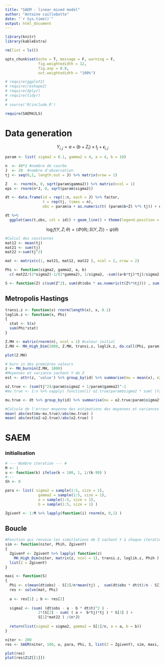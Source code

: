```yaml
---
title: "SAEM - linear mixed model"
author: "Antoine caillebotte"
date: "`r Sys.time()`"
output: html_document
---
```

  
<style type="text/css">
.main-container {
  max-width: 1000px;
  margin-left: auto;
  margin-right: auto;
}
</style>
  
```r
library(knitr)
library(kableExtra)

rm(list = ls())

opts_chunk$set(echo = T, message = F, warning = F,
               fig.weightedidth = 12,
               fig.asp = 0.8,
               out.weightedidth = "100%")

# require(ggplot2)
# require(reshape2)
# require(dplyr)
# require(tidyr)
# 
# source('R/include.R')

require(SAEM4JLS)
```

# Data generation

$$Y_{i,j} = a + (b+Z_i)\times t_j + \epsilon _{i,j}$$

```r
param <- list( sigma2 = 0.1, gamma2 = 4, a = 4, b = 10)

n  <- 40*2 #nombre de courbe
J  <- 20  #nombre d'observation
tj <- seq(0,1, length.out = J) %>% matrix(nrow = 1)

Z   <- rnorm(n, 0, sqrt(param$gamma2)) %>% matrix(ncol = 1)
eps <- rnorm(n*J, 0, sqrt(param$sigma2))

dt <- data.frame(id = rep(1:n, each = J) %>% factor,
                 t = rep(tj, times = n),
                 obs = param$a + as.numeric(t( (param$b+Z) %*% tj)) + eps )

dt %>%
  ggplot(aes(t,obs, col = id)) + geom_line() + theme(legend.position = 'null')
```

$$\log f(Y, Z ; \theta) = \langle \Phi(\theta) ; S(Y,Z) \rangle - \psi(\theta)$$

```r
#Calcul des constantes
mat12 <- mean(tj)
mat21 <- sum(tj)
mat22 <-sum(tj^2)

mat <- matrix(c(1, mat21, mat12, mat22 ), ncol = 2, nrow = 2)

Phi <- function(sigma2, gamma2, a, b) 
  c(-mat22/(2*sigma2)-1/(2*gamma2), 1/sigma2, -sum((a+b*tj)*tj)/sigma2 )

S <- function(Z) c(sum(Z^2), sum(dt$obs * as.numeric(t(Z%*%tj))) , sum(Z))
```

## Metropolis Hastings

```r
transi.z <- function(x) rnorm(length(x), x, 0.1)
loglik.z <- function(x, Phi) 
{ 
  stat <- S(x)
  sum(Phi*stat)
}

Z.MH <- matrix(rnorm(n), ncol = 1) #valeur initial
Z.MH <- MH_High_Dim(2000, Z.MH, transi.z, loglik.z, do.call(Phi, param), verbatim = T)

plot(Z.MH)

# burn in des premières valeurs
z <- MH_burnin(Z.MH, 1000)
#Moyennes et variance sachant Y de Z
est <- attr(z, 'value') %>% group_by(id) %>% summarise(mu = mean(x), o2 = var(x))

o2.true <- (sum(tj^2)/param$sigma2 + 1/param$gamma2)^-1
#mu.true <- 1:n %>% sapply( function(i) o2.true/param$sigma2 * sum( (Y[i,] -param$a - param$b*tj)*tj) )

mu.true <- dt %>% group_by(id) %>% summarise(mu = o2.true/param$sigma2* sum((obs - param$a -param$b*t)*t)) %>% { .$mu }

#Calcule de l'erreur moyenne des estimations des moyennes et variances
mean( abs(est$mu-mu.true)/abs(mu.true) )
mean( abs(est$o2-o2.true)/abs(o2.true) )

```


# SAEM

### initialisation
```r
# --- Nombre iteration --- #
M <- 1
u <- function(k) ifelse(k < 100, 1, 1/(k-99) )
#---
Sh <- 0

para <- list( sigma2 = sample(1:5, size = 1),
               gamma2 = sample(1:5, size = 1),
               a = sample(1:5, size = 1),
               b = sample(1:5, size = 1) )

ZgivenY <- 1:M %>% lapply(function(i) rnorm(n, 0,1) )
```

## Boucle

```r
#Fonction qui renvoie les simultations de Z sachant Y à chaque iteration
sim <- function(niter, Phih, ZgivenY)
{
  ZgivenY <- ZgivenY %>% lapply( function(z) 
    MH_High_Dim(niter, matrix(z, ncol = 1), transi.z, loglik.z, Phih ) )
  list(Z = ZgivenY)
}

maxi <- function(S)
{
  Phi <- c(mean(dt$obs) - S[3]/n*mean(tj) ,  sum(dt$obs * dt$t)/n - S[3]/n*mean(tj)  )
  res <- solve(mat, Phi)
  
  a <- res[1] ; b <- res[2]
  
  sigma2 <- (sum( (dt$obs - a - b * dt$t)^2 ) - 
               2*(S[2] - sum( ( a +  b*tj)*tj ) * S[3] ) + 
               S[1]*mat22 ) /(n*J)
  
  return(list(sigma2 = sigma2, gamma2 = S[1]/n, a = a, b = b))
}

niter <- 200
res <- SAEM(niter, 100, u, para, Phi, S, list(Z = ZgivenY), sim, maxi, eps = 1e-2, verbatim = T)

plot(res)
plot(res$Z$Z[[1]])
```




